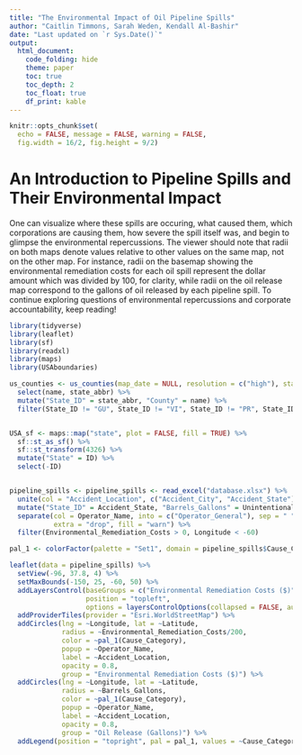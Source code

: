 ```yaml
---
title: "The Environmental Impact of Oil Pipeline Spills"
author: "Caitlin Timmons, Sarah Weden, Kendall Al-Bashir"
date: "Last updated on `r Sys.Date()`"
output:
  html_document:
    code_folding: hide
    theme: paper
    toc: true
    toc_depth: 2
    toc_float: true
    df_print: kable
---
```


```r
knitr::opts_chunk$set(
  echo = FALSE, message = FALSE, warning = FALSE, 
  fig.width = 16/2, fig.height = 9/2)
```

<!--
Comments in HTML are like this! 
-->

# An Introduction to Pipeline Spills and Their Environmental Impact

One can visualize where these spills are occuring, what caused them, which corporations are causing them, how severe the spill itself was, and begin to glimpse the environmental repercussions. The viewer should note that radii on both maps denote values relative to other values on the same map, not on the other map. For instance, radii on the basemap showing the environmental remediation costs for each oil spill represent the dollar amount which was divided by 100, for clarity, while radii on the oil release map correspond to the gallons of oil released by each pipeline spill. To continue exploring questions of environmental repercussions and corporate accountability, keep reading!


``` r
library(tidyverse)
library(leaflet)
library(sf)
library(readxl)
library(maps)
library(USAboundaries)

us_counties <- us_counties(map_date = NULL, resolution = c("high"), states = NULL) %>%
  select(name, state_abbr) %>%
  mutate("State_ID" = state_abbr, "County" = name) %>%
  filter(State_ID != "GU", State_ID != "VI", State_ID != "PR", State_ID != "AS", State_ID != "MP", State_ID != "HI", State_ID != "AK") 


USA_sf <- maps::map("state", plot = FALSE, fill = TRUE) %>%
  sf::st_as_sf() %>%
  sf::st_transform(4326) %>%
  mutate("State" = ID) %>%
  select(-ID)


pipeline_spills <- pipeline_spills <- read_excel("database.xlsx") %>%
  unite(col = "Accident_Location", c("Accident_City", "Accident_State"), sep = ", ", remove = FALSE) %>%
  mutate("State_ID" = Accident_State, "Barrels_Gallons" = Unintentional_Release_Barrels*42) %>%
  separate(col = Operator_Name, into = c("Operator_General"), sep = " ", remove = FALSE, convert = FALSE, 
           extra = "drop", fill = "warn") %>%
  filter(Environmental_Remediation_Costs > 0, Longitude < -60)

```


``` r
pal_1 <- colorFactor(palette = "Set1", domain = pipeline_spills$Cause_Category)

leaflet(data = pipeline_spills) %>%
  setView(-96, 37.8, 4) %>%
  setMaxBounds(-150, 25, -60, 50) %>%  
  addLayersControl(baseGroups = c("Environmental Remediation Costs ($)", "Oil Release (Gallons)"),
                   position = "topleft",
                   options = layersControlOptions(collapsed = FALSE, autoZIndex = TRUE)) %>%  
  addProviderTiles(provider = "Esri.WorldStreetMap") %>%
  addCircles(lng = ~Longitude, lat = ~Latitude, 
             radius = ~Environmental_Remediation_Costs/200,
             color = ~pal_1(Cause_Category),
             popup = ~Operator_Name,
             label = ~Accident_Location,
             opacity = 0.8,
             group = "Environmental Remediation Costs ($)") %>%
  addCircles(lng = ~Longitude, lat = ~Latitude, 
             radius = ~Barrels_Gallons,
             color = ~pal_1(Cause_Category),
             popup = ~Operator_Name,
             label = ~Accident_Location,
             opacity = 0.8,
             group = "Oil Release (Gallons)") %>%
  addLegend(position = "topright", pal = pal_1, values = ~Cause_Category, title = "Cause of Spill")

```
